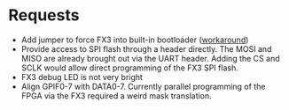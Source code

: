 = Requests =
* Add jumper to force FX3 into built-in bootloader ([http://nuand.com/forums/viewtopic.php?f=6&t=3072 workaround])
* Provide access to SPI flash through a header directly.  The MOSI and MISO are already brought out via the UART header.  Adding the CS and SCLK would allow direct programming of the FX3 SPI flash.
* FX3 debug LED is not very bright
* Align GPIF0-7 with DATA0-7.  Currently parallel programming of the FPGA via the FX3 required a weird mask translation.